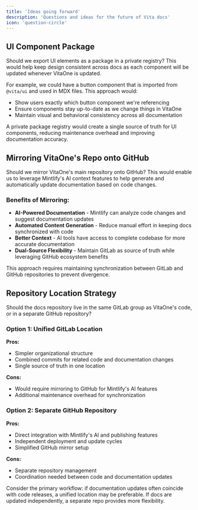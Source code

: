 ```yaml
---
title: 'Ideas going forward'
description: 'Questions and ideas for the future of Vita docs'
icon: 'question-circle'
---
```


## UI Component Package

Should we export UI elements as a package in a private registry? This would help keep design consistent across docs as each component will be updated whenever VitaOne is updated.

For example, we could have a button component that is imported from `@vita/ui` and used in MDX files. This approach would:

- Show users exactly which button component we're referencing
- Ensure components stay up-to-date as we change things in VitaOne
- Maintain visual and behavioral consistency across all documentation

<Tip>
  A private package registry would create a single source of truth for UI components, reducing maintenance overhead and improving documentation accuracy.
</Tip>

## Mirroring VitaOne's Repo onto GitHub

Should we mirror VitaOne's main repository onto GitHub? This would enable us to leverage Mintlify's AI context features to help generate and automatically update documentation based on code changes.

### Benefits of Mirroring:

- **AI-Powered Documentation** - Mintlify can analyze code changes and suggest documentation updates
- **Automated Content Generation** - Reduce manual effort in keeping docs synchronized with code
- **Better Context** - AI tools have access to complete codebase for more accurate documentation
- **Dual-Source Flexibility** - Maintain GitLab as source of truth while leveraging GitHub ecosystem benefits

<Warning>
  This approach requires maintaining synchronization between GitLab and GitHub repositories to prevent divergence.
</Warning>

## Repository Location Strategy

Should the docs repository live in the same GitLab group as VitaOne's code, or in a separate GitHub repository?

### Option 1: Unified GitLab Location

**Pros:**
- Simpler organizational structure
- Combined commits for related code and documentation changes
- Single source of truth in one location

**Cons:**
- Would require mirroring to GitHub for Mintlify's AI features
- Additional maintenance overhead for synchronization

### Option 2: Separate GitHub Repository

**Pros:**
- Direct integration with Mintlify's AI and publishing features
- Independent deployment and update cycles
- Simplified GitHub mirror setup

**Cons:**
- Separate repository management
- Coordination needed between code and documentation updates

<Tip>
  Consider the primary workflow: if documentation updates often coincide with code releases, a unified location may be preferable. If docs are updated independently, a separate repo provides more flexibility.
</Tip>